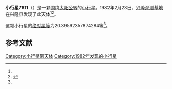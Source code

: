 {{Infobox planet
| bgcolour = #FFFFC0
| name = 7811 Zhaojiuzhang
| symbol = 
| image = 
| caption = 
| discovery = yes
| discovery_ref = 
| discoverer = [[兴隆观测基地|兴隆观测基地]]
| discovery_site = [[兴隆县|兴隆县]] 
| discovered = 1982年2月23日
| designations = yes
| mp_name = 
| named_after = 
| alt_names = 1982 DT6/ 1991 GX / 1995 BS2
| mp_category = [[主带小行星|主带小行星]]
| orbit_ref = <ref name="a">[http://ssd.jpl.nasa.gov/sbdb.cgi?sstr=7811 7811 Zhaojiuzhang] {{Wayback|url=http://ssd.jpl.nasa.gov/sbdb.cgi?sstr=7811 |date=20201124025545 }}，小行星數據庫瀏覽器（JPL Small-Body Database Browser）－[[美国国家航空航天局|美国国家航空航天局]]喷气推进实验室</ref>
| epoch = 2456400.5 (2013年4月18日更新)
| aphelion = {{convert|2.953026445061693|AU|km|3|abbr=on|lk=out}}
| perihelion = {{convert|2.402978411274729|AU|km|3|abbr=on}}
| semimajor = {{convert|2.678002428168211|AU|km|3|abbr=on}}
| eccentricity = 0.102697449
| period = 1600.718177 [[日|日]]<br />4.38[[儒略年|儒略年]]
| avg_speed = 
| inclination = 13.53947247140641
| asc_node = 121.6659859210795
| mean_anomaly = 
| arg_peri = 20.39592357874284
| satellites = 
| physical_characteristics = yes
| dimensions = 
| mass = 
| density = 
| surface_grav = 
| escape_velocity = 
| sidereal_day = 
| axial_tilt = 
| pole_ecliptic_lat = 
| pole_ecliptic_lon = 
| albedo = 
| temperatures= 
| temp_name1 = 
| mean_temp_1 = 
| max_temp_1 = 
| temp_name2 = 
| max_temp_2 = 
| spectral_type = 
| abs_magnitude = 20.39592357874284
}}

'''小行星7811'''（{{lang-en|7811 Zhaojiuzhang}}）是一颗围绕[[太阳|太阳]][[公转|公转]]的[[小行星|小行星]]。1982年2月23日，[[兴隆观测基地|兴隆观测基地]]在兴隆县发现了此天体<ref name="a" /><ref>{{cite news|title=小行星列表|url=http://cfa-www.harvard.edu/iau/lists/NumberedMPs.txt|accessdate=2013-07-08|newspaper=哈佛大学|archive-date=2008-05-17|archive-url=https://web.archive.org/web/20080517010638/http://cfa-www.harvard.edu/iau/lists/NumberedMPs.txt|dead-url=no}}</ref>。

这颗小行星的[[绝对星等|绝对星等]]为20.39592357874284等<ref name="a" />。

==参考文献==
{{reflist}}
{{Minor Planet Number|[[小行星7810|小行星7810]]|[[小行星7812|小行星7812]]}}

{{小天体}}

[[Category:小行星带天体|Category:小行星带天体]]
[[Category:1982年发现的小行星|Category:1982年发现的小行星]]

{{asteroid-stub}}